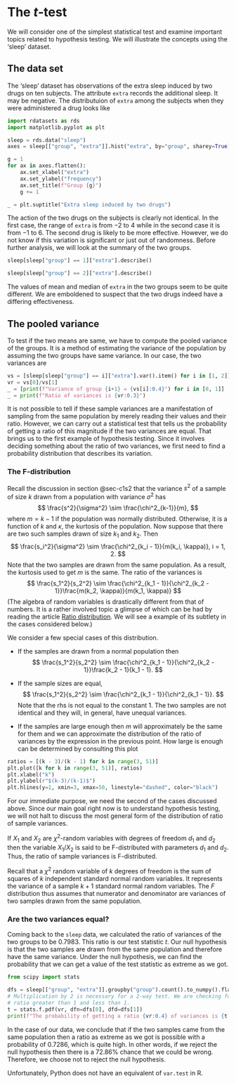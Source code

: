 # The $t$-test

We will consider one of the simplest statistical test and examine important
topics related to hypothesis testing. We will illustrate the concepts using the
'sleep' dataset.

## The data set {#sec-c2s1}
The 'sleep' dataset has observations of the extra sleep induced by two drugs on
ten subjects. The attribute `extra` records the additional sleep. It may be
negative. The distributuion of `extra` among the subjects when they were
administered a drug looks like
```python
import rdatasets as rds
import matplotlib.pyplot as plt

sleep = rds.data("sleep")
axes = sleep[["group", "extra"]].hist("extra", by="group", sharey=True)

g = 1
for ax in axes.flatten():
    ax.set_xlabel("extra")
    ax.set_ylabel("frequency")
    ax.set_title(f"Group {g}")
    g += 1

_ = plt.suptitle("Extra sleep induced by two drugs")
```
The action of the two drugs on the subjects is clearly not identical. In the 
first case, the range of `extra` is from $-2$ to $4$ while in the second case it
is from $-1$ to $6$. The second drug is likely to be more effective. However, we
do not know if this variation is significant or just out of randomness. Before
further analysis, we will look at the summary of the two groups.

```python
sleep[sleep["group"] == 1]["extra"].describe()
```
```python
sleep[sleep["group"] == 2]["extra"].describe()
```
The values of mean and median of `extra` in the two groups seem to be quite
different. We are emboldened to suspect that the two drugs indeed have a
differing effectiveness.

## The pooled variance {#sec-c2s2}
To test if the two means are same, we have to compute the pooled variance of
the groups. It is a method of estimating the variance of the population by
assuming the two groups have same variance. In our case, the two variances are
```python
vs = [sleep[sleep["group"] == i]["extra"].var().item() for i in [1, 2]]
vr = vs[0]/vs[1]
_ = [print(f"Variance of group {i+1} = {vs[i]:0.4}") for i in [0, 1]]
_ = print(f"Ratio of variances is {vr:0.3}")

```

It is not possible to tell if these sample variances are a manifestation of
sampling from the same population by merely reading their values and their
ratio. However, we can carry out a statistical test that tells us the probability
of getting a ratio of this magnitude if the two variances are equal. That brings
us to the first example of hypothesis testing. Since it involves deciding
something about the ratio of two variances, we first need to find a probability
distribution that describes its variation.

### The F-distribution
Recall the discussion in section @sec-c1s2 that the variance $s^2$ of a sample
of size $k$ drawn from a population with variance $\sigma^2$ has
$$
\frac{s^2}{\sigma^2} \sim \frac{\chi^2_{k-1}}{m},
$$
where $m = k - 1$ if the population was normally distributed. Otherwise, it is
a function of $k$ and $\kappa$, the kurtosis of the population. Now suppose that
there are two such samples drawn of size $k_1$ and $k_2$. Then
$$
\frac{s_i^2}{\sigma^2} \sim \frac{\chi^2_{k_i - 1}}{m(k_i, \kappa)}, i = 1, 2.
$$
Note that the two samples are drawn from the same population. As a result, the
kurtosis used to get $m$ is the same. The ratio of the variances is
$$
\frac{s_1^2}{s_2^2} \sim
\frac{\chi^2_{k_1 - 1}}{\chi^2_{k_2 - 1}}\frac{m(k_2, \kappa)}{m(k_1, \kappa)}
$$
(The algebra of random variables is drastically different from that of numbers.
It is a rather involved topic a glimpse of which can be had by reading the
article [Ratio distribution](https://en.wikipedia.org/wiki/Ratio_distribution).
We will see a example of its subtlety in the cases considered below.)

We consider a few special cases of this distribution.

- If the samples are drawn from a normal population then
$$
\frac{s_1^2}{s_2^2} \sim
\frac{\chi^2_{k_1 - 1}}{\chi^2_{k_2 - 1}}\frac{k_2 - 1}{k_1 - 1}.
$$

- If the sample sizes are equal,
$$
\frac{s_1^2}{s_2^2} \sim \frac{\chi^2_{k_1 - 1}}{\chi^2_{k_1 - 1}}.
$$
Note that the rhs is not equal to the constant $1$. The two samples are not
identical and they will, in general, have unequal variances.

- If the samples are large enough then $m$ will approximately be the same for
them and we can approximate the distribution of the ratio of variances by
the expression in the previous point. How large is enough can be determined by
consulting this plot
```python
ratios = [(k - 3)/(k - 1) for k in range(3, 51)]
plt.plot([k for k in range(3, 51)], ratios)
plt.xlabel("k")
plt.ylabel(r"$(k-3)/(k-1)$")
plt.hlines(y=1, xmin=3, xmax=50, linestyle="dashed", color="black")
```
For our immediate purpose, we need the second of the cases discussed above.
Since our main goal right now is to understand hypothesis testing, we will not
halt to discuss the most general form of the distribution of ratio of sample
variances.

If $X_1$ and $X_2$ are $\chi^2$-random variables with degrees of freedom $d_1$
and $d_2$ then the variable $X_1/X_2$ is said to be F-distributed with
parameters $d_1$ and $d_2$. Thus, the ratio of sample variances is F-distributed.

Recall that a $\chi^2$ random variable of $k$ degrees of freedom is the sum of
squares of $k$ independent standard normal random variables. It represents the
variance of a sample $k + 1$ standard normal random variables. The $F$
distribution thus assumes that numerator and denominator are variances of two
samples drawn from the same population.

### Are the two variances equal?
Coming back to the `sleep` data, we calculated the ratio of variances of the
two groups to be $0.7983$. This ratio is our test statistic $t$. Our null
hypothesis is that the two samples are drawn from the same population and
therefore have the same variance. Under the null hypothesis, we can find the
probability that we can get a value of the test statistic as extreme as we got.

```python
from scipy import stats

dfs = sleep[["group", "extra"]].groupby("group").count().to_numpy().flatten()
# Multiplication by 2 is necessary for a 2-way test. We are checking for the
# ratio greater than 1 and less than 1.
t = stats.f.pdf(vr, dfn=dfs[0], dfd=dfs[1])
print(f"The probability of getting a ratio {vr:0.4} of variances is {t:0.4}")
```
In the case of our data, we conclude that if the two samples came from the same
population then a ratio as extreme as we got is possible with a probability of
$0.7286$, which is quite high. In other words, if we reject the null hypothesis
then there is a $72.86\%$ chance that we could be wrong. Therefore, we choose
not to reject the null hypothesis.

Unfortunately, Python does not have an equivalent of `var.test` in R.

